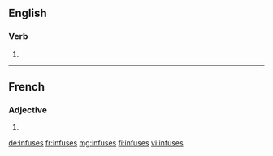 ==English==

===Verb===
{{head|en|verb form}}

# {{en-third-person singular of|infuse}}

----

==French==

===Adjective===
{{fr-adj-form}}

# {{feminine plural of|infus|lang=fr}}

[[de:infuses]]
[[fr:infuses]]
[[mg:infuses]]
[[fi:infuses]]
[[vi:infuses]]
